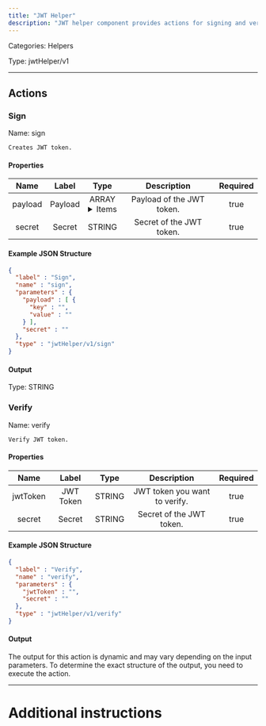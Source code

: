 ```yaml
---
title: "JWT Helper"
description: "JWT helper component provides actions for signing and verifying JWT tokens."
---
```



Categories: Helpers


Type: jwtHelper/v1

<hr />



## Actions


### Sign
Name: sign

`Creates JWT token.`

#### Properties

|      Name       |      Label     |     Type     |     Description     | Required |
|:---------------:|:--------------:|:------------:|:-------------------:|:--------:|
| payload | Payload | ARRAY <details> <summary> Items </summary> [&#123;STRING\(key), STRING\(value)&#125;\($item)] </details> | Payload of the JWT token. | true |
| secret | Secret | STRING | Secret of the JWT token. | true |

#### Example JSON Structure
```json
{
  "label" : "Sign",
  "name" : "sign",
  "parameters" : {
    "payload" : [ {
      "key" : "",
      "value" : ""
    } ],
    "secret" : ""
  },
  "type" : "jwtHelper/v1/sign"
}
```

#### Output



Type: STRING








### Verify
Name: verify

`Verify JWT token.`

#### Properties

|      Name       |      Label     |     Type     |     Description     | Required |
|:---------------:|:--------------:|:------------:|:-------------------:|:--------:|
| jwtToken | JWT Token | STRING | JWT token you want to verify. | true |
| secret | Secret | STRING | Secret of the JWT token. | true |

#### Example JSON Structure
```json
{
  "label" : "Verify",
  "name" : "verify",
  "parameters" : {
    "jwtToken" : "",
    "secret" : ""
  },
  "type" : "jwtHelper/v1/verify"
}
```

#### Output

The output for this action is dynamic and may vary depending on the input parameters. To determine the exact structure of the output, you need to execute the action.






<hr />

# Additional instructions

